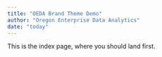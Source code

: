 ```yaml
---
title: "OEDA Brand Theme Demo"
author: "Oregon Enterprise Data Analytics"
date: "today"
---
```


This is the index page, where you should land first. 